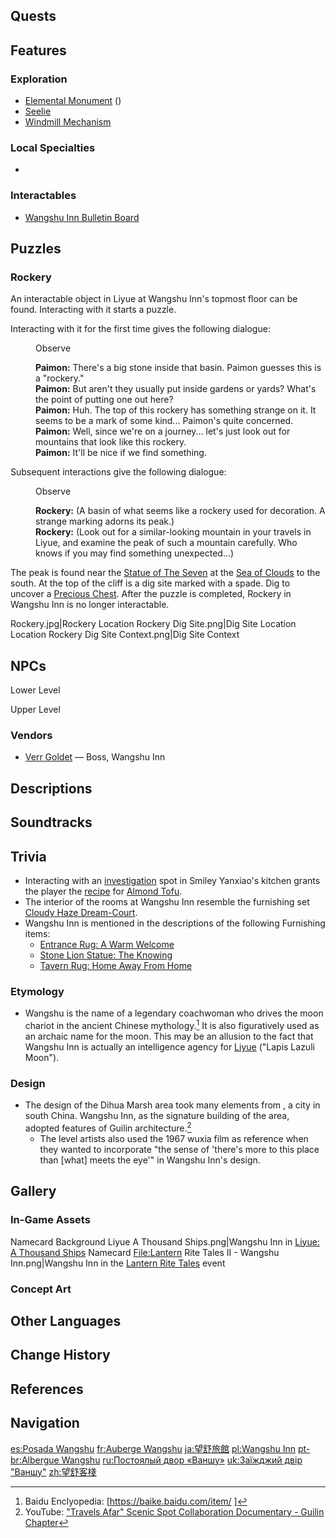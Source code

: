 {{RegionTabs}}
{{Location Infobox
|image        = <gallery>
Wangshu Inn.png|In-Game
Wangshu Inn Map.png|Map
</gallery>
|type         = Subarea
|region       = Liyue
|area         = Bishui Plain
}}
{{Location Intro|{{Lang|'''Wangshu Inn'''|zh=望舒客栈|zh_rm=Wàngshū Kèzhàn}}|description=<p>According to [[Zhongli]], Wangshu Inn was built tall to provide visibility and is a strategic location that must be defended.<ref>{{Ref/Quest|The Stars Inscribe the Year's Wishes|note=Day 3, Post-Quest}}</ref> It has existed since at least during the years right after the [[Cataclysm]], nearly 500 years ago.<ref>{{Ref/VO|Yelan|About Xiao}}</ref></p><!--

--><p>As most of the patrons that stop here are traveling merchants, the inn provides an area for them to trade and set up stalls. The view from the top of the inn is jaw-dropping &mdash; weather permitting, you can see all the way to [[Qingce Village|Mt. Qingce]] and [[Jueyun Karst]] in the distance.</p><!--

--><p>Legend amongst the stalls says that the tower of the inn hides a mysterious secret, but that's as far as the legend goes, as no one has ever been able to verify the claims.</p><!--

--><p>The inn itself is run by [[Verr Goldet]] and her husband, [[Huai'an]], who are both secret agents under the [[Liyue Qixing]] reporting directly to [[Ningguang]].<ref>{{Ref/Quest|Equilibrium}}</ref> The commercial aspect of the inn is a front to their real task of covertly assisting [[Xiao]] in his excursions of excising plagues from Liyue.<ref>{{Ref/CS|Xiao|3}}</ref></p>}}

==Quests==
{{Quests by Category List|heo=1}}

==Features==
===Exploration===
*[[Elemental Monument]] ({{Cryo}})
*[[Seelie]]
*[[Windmill Mechanism]]

===Local Specialties===
* {{Item|Silk Flower}}

===Interactables===
* [[Wangshu Inn Bulletin Board]]

==Puzzles==
===Rockery===
An interactable object in Liyue at Wangshu Inn's topmost floor can be found. Interacting with it starts a puzzle.

Interacting with it for the first time gives the following dialogue:
{{Dialogue Start}}
:{{DIcon|Talk}} Observe
:'''Paimon:''' There's a big stone inside that basin. Paimon guesses this is a "rockery."
:'''Paimon:''' But aren't they usually put inside gardens or yards? What's the point of putting one out here?
:'''Paimon:''' Huh. The top of this rockery has something strange on it. It seems to be a mark of some kind... Paimon's quite concerned.
:'''Paimon:''' Well, since we're on a journey... let's just look out for mountains that look like this rockery.
:'''Paimon:''' It'll be nice if we find something.
{{Dialogue End}}

Subsequent interactions give the following dialogue:
{{Dialogue Start}}
:{{DIcon|Talk}} Observe
:'''Rockery:''' (A basin of what seems like a rockery used for decoration. A strange marking adorns its peak.)
:'''Rockery:''' (Look out for a similar-looking mountain in your travels in Liyue, and examine the peak of such a mountain carefully. Who knows if you may find something unexpected...)
{{Dialogue End}}

The peak is found near the [[Statue of The Seven]] at the [[Sea of Clouds]] to the south. At the top of the cliff is a dig site marked with a spade. Dig to uncover a [[Precious Chest]]. After the puzzle is completed, Rockery in Wangshu Inn is no longer interactable.
<gallery>
Rockery.jpg|Rockery
Location Rockery Dig Site.png|Dig Site Location
Location Rockery Dig Site Context.png|Dig Site Context
</gallery>

==NPCs==
;Lower Level
{{Column|2|
* [[Caspar]]
* [[Dandy]] &mdash; Adventurer
* [[Great Merchant Huang]] &mdash; Traveling Merchant
* [[Huangshan]] &mdash; Guard for Hire
* [[Jiangxue]]
* [[Madame Qin]] ''(Daytime)''
* [[Master Hui]] ''(Daytime)''
* [[Qingzhou]] &mdash; Poet
* [[Xi the Maid]] ''(Daytime)''
* [[Xiling]] &mdash; Sailor
* [[Xuanfan]] &mdash; Sailor
* [[Yuhua]] &mdash; Inn Waitress
* [[Zhen Qiang]] &mdash; Porter
* [[Zhonglin]] &mdash; Traveling Merchant
}}

;Upper Level
{{Column|2|
* [[Huai'an]] &mdash; Innkeeper, Wangshu Inn
* [[Holderlin]] ''(Daytime)''
* [[Landa]] &mdash; Traveling Merchant
* [[Moli]] ''(Daytime)''
* [[Richie]] &mdash; Dog
* [[Smiley Yanxiao]] &mdash; Chef
* [[Soraya]] &mdash; Researcher
* [[Tia]]
* [[Wei (Cat)|Wei]] &mdash; Cat
}}

===Vendors===
* [[Verr Goldet]] &mdash; Boss, Wangshu Inn

==Descriptions==
{{Description|The inn that stands at the southern end of Dihua Marsh seems to serve as something other than a resting place for guests. They say that Wangshu Inn is a haven for lovers' moonlit rendezvous. Folk stories also have it that even ones as august as the adepti sometimes bask in the moonlight here.|Viewpoint, [[Vigilant Guardians' Vantage Point]]}}
{{Description|A landmark within Dihua Marsh, built upon a massive stone pillar.<br>As most of the patrons that stop here are traveling merchants, the inn provides an area for them to trade and set up stalls. The view from the top of the inn is jaw-dropping &mdash; weather permitting you can see all the way to Mt. Qingce and Jueyun Karst in the distance.<br>Legend amongst the stalls says that the tower of the inn hides a mysterious secret, but that's as far as the legend goes, as no-one has ever been able to validify the claims.|[https://genshin.hoyoverse.com/en/map Exploration], Genshin Impact Official Site}}

==Soundtracks==
{{Soundtracks by Category Table|type=location}}

==Trivia==
* Interacting with an [[investigation]] spot in Smiley Yanxiao's kitchen grants the player the [[recipe]] for [[Almond Tofu]].
* The interior of the rooms at Wangshu Inn resemble the furnishing set [[Cloudy Haze Dream-Court]].
* Wangshu Inn is mentioned in the descriptions of the following Furnishing items:
** [[Entrance Rug: A Warm Welcome]]
** [[Stone Lion Statue: The Knowing]]
** [[Tavern Rug: Home Away From Home]]

===Etymology===
* Wangshu is the name of a legendary coachwoman who drives the moon chariot in the ancient Chinese mythology.<ref>Baidu Enclyopedia: [https://baike.baidu.com/item/{{subst:#urldecode:%E6%9C%9B%E8%88%92/6915290}} {{Zh|望舒}}]</ref> It is also figuratively used as an archaic name for the moon. This may be an allusion to the fact that Wangshu Inn is actually an intelligence agency for [[Liyue]] ("Lapis Lazuli Moon").

===Design===
* The design of the Dihua Marsh area took many elements from {{w|Guilin}}, a city in south China. Wangshu Inn, as the signature building of the area, adopted features of Guilin architecture.<ref>YouTube: [https://youtu.be/oPeoiFHKnYI "Travels Afar" Scenic Spot Collaboration Documentary - Guilin Chapter]</ref>
** The level artists also used the 1967 wuxia film {{w|Dragon Inn}} as reference when they wanted to incorporate "the sense of 'there's more to this place than <nowiki>[what]</nowiki> meets the eye'" in Wangshu Inn's design.

==Gallery==
=== In-Game Assets ===
<gallery>
Namecard Background Liyue A Thousand Ships.png|Wangshu Inn in [[Liyue: A Thousand Ships]] Namecard
File:Lantern Rite Tales II - Wangshu Inn.png|Wangshu Inn in the [[Lantern Rite Tales]] event
</gallery>

===Concept Art===
{{Files by Category Gallery|Wangshu Inn Concept Art}}

==Other Languages==
{{Other Languages
|en      = Wangshu Inn
|zhs     = 望舒客栈
|zhs_rm  = Wàngshū Kèzhàn
|zht     = 望舒客棧
|zht_rm  = Wàngshū Kèzhàn
|zh_tl   = Wangshu Inn
|zh_note = Wangshu is the moon chariot goddess in Chinese mythology, but can also refer to the moon itself.
|ja      = {{Rubi|望|ぼう|舒|じょ|旅|りょ|館|かん}}
|ja_rm   = Boujo Ryokan<ref>[[Map]], Label: Wangshu Inn (Japanese)</ref>
|ja_tl   = Wangshu Hotel
|ko      = {{tt|망서|望舒}} {{tt|객잔|客棧}}
|ko_tl   = Wangshu Inn
|es      = Posada Wangshu
|es_tl   = Wangshu Inn
|fr      = Auberge Wangshu
|fr_tl   = Wangshu Inn
|ru      = Постоялый двор «Ваншу»
|ru_tl   = "Wangshu" Inn
|th      = Wangshu Inn
|vi      = {{tt|Nhà|家}} Trọ {{tt|Vọng Thư|望舒}}
|vi_tl   = Wangshu Inn
|de      = Gasthaus Wangshu
|de_tl   = Inn Wangshu
|id      = Wangshu Inn
|pt      = Albergue Wangshu
|pt_tl   = Wangshu Inn
|tr      = Wangshu Hanı
|tr_tl   = Wangshu Inn
|it      = Locanda Wangshu
|it_tl   = Wangshu Inn
}}

==Change History==
{{Change History|1.0}}

==References==
{{Reflist|2}}

==Navigation==
{{Area Navbox|Liyue}}
[[Category:Wangshu Inn| ]]

[[es:Posada Wangshu]]
[[fr:Auberge Wangshu]]
[[ja:望舒旅館]]
[[pl:Wangshu Inn]]
[[pt-br:Albergue Wangshu]]
[[ru:Постоялый двор «Ваншу»]]
[[uk:Заїжджий двір "Ваншу"]]
[[zh:望舒客棧]]